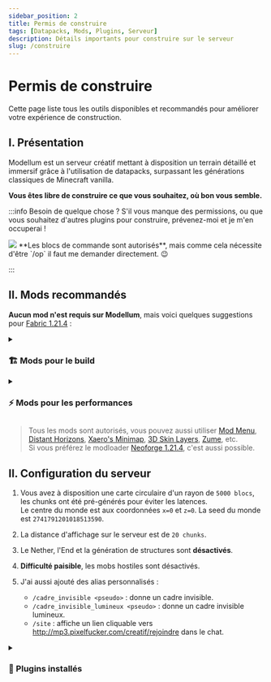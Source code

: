 ```yaml
---
sidebar_position: 2
title: Permis de construire
tags: [Datapacks, Mods, Plugins, Serveur]
description: Détails importants pour construire sur le serveur
slug: /construire
---
```



# Permis de construire

<p className='gold-gradient-effect' style={{ fontWeight: 'bold', fontSize: '18px' }}>
Cette page liste tous les outils disponibles et recommandés pour améliorer votre expérience de construction.
</p>

## I. Présentation

Modellum est un serveur créatif mettant à disposition un terrain détaillé et immersif grâce à l'utilisation de datapacks, 
surpassant les générations classiques de Minecraft vanilla.

**Vous êtes libre de construire ce que vous souhaitez, où bon vous semble.**

:::info Besoin de quelque chose ?
S'il vous manque des permissions, ou que vous souhaitez d'autres plugins pour construire, prévenez-moi et je m'en occuperai !

<p style={{display: 'flex', alignItems: 'center'}}>
    <img src="https://minecraft.wiki/images/Invicon_Command_Block.gif" 
    style={{maxHeight: '1.5em', paddingRight: '6px'}}/>
    <span>**Les blocs de commande sont autorisés**, mais comme cela nécessite d'être `/op` il faut me demander directement. 😉</span>
</p>
:::

## II. Mods recommandés

**Aucun mod n'est requis sur Modellum**, mais voici quelques suggestions pour [Fabric 1.21.4](https://fabricmc.net/use/installer/) :

<details className="accordion" id="building-tools">
<summary><h3>🏗️ Mods pour le build</h3></summary>
| Plugin | Information |
|---|---|
| [**Axiom**](https://modrinth.com/mod/axiom/versions?g=1.21.4&l=fabric) | Outil tout-en-un facilitant le terraforming, la construction de bâtiments, la création de structures organiques, etc. avec des outils de visuatlisation en temps réel.<br/> Il offre aussi des fonctionnalités pertinentes comme le noclip, le placement de blocs à distance, un sélecteur de blocs par couleur, etc. [[Documentation<IconExternalLink/>](https://axiomdocs.moulberry.com/)] |
| [**Item&nbsp;Swapper**](https://modrinth.com/plugin/itemswapper/versions?g=1.21.4&l=fabric) | Permet de changer rapidement l'item que vous tenez en main, en vous suggérant des items similaires.<br/> <img src="https://raw.githubusercontent.com/tr7zw/ItemSwapper/1.19/img/planktypes.png" style={{ borderRadius: '10px', maxHeight: '150px'}} /> <img src="https://raw.githubusercontent.com/tr7zw/ItemSwapper/1.19/img/woodoptions.png" style={{ borderRadius: '10px', maxHeight: '150px'}} /> <img src="https://raw.githubusercontent.com/tr7zw/ItemSwapper/1.19/img/dyes.png" style={{ borderRadius: '10px', maxHeight: '150px'}} /> |


> _Pour connaître les plugins de build installés sur Modellum, jettez un oeil à la section [🧩 Plugins installés](#plugins) plus bas._
</details>

<details className="accordion" id="performance-mods">
<summary><h3>⚡ Mods pour les performances</h3></summary>
| Plugin | Information |
|---|---|
| [**Sodium**](https://modrinth.com/mod/sodium/versions?g=1.21.4&l=fabric) | Améliore grandement les performances de Minecraft. |
| [**Iris&nbsp;Shaders**](https://modrinth.com/mod/iris/versions?g=1.21.4&l=fabric)&nbsp;_(requiert&nbsp;Sodium)_ | Permet le chargement de shaders avec Sodium. Vous pouvez trouver des shaders sur [Modrinth](https://modrinth.com/shaders?v=1.21.4&s=downloads) ou sur [shaderLABS](https://shaderlabs.org/wiki/Shaderpacks). |
| [**LambDynamicLights**](https://modrinth.com/mod/lambdynamiclights/versions?g=1.21.4&l=fabric) | Ajoute de la lumière dynamique. |
| [**FerriteCore**](https://modrinth.com/mod/ferrite-core/versions?g=1.21.4&l=fabric) | Réduit l'utilisation de mémoire vive (RAM). |
| [**ImmediatelyFast**](https://modrinth.com/mod/immediatelyfast/versions?g=1.21.4&l=fabric) | Optimise le rendu graphique de nombreux éléments de Minecraft. |
| [**ModernFix**](https://modrinth.com/mod/modernfix/versions?g=1.21.4&l=fabric) | Améliore les performances du jeu et corrige de nombreux bugs. |
</details>

> Tous les mods sont autorisés, vous pouvez aussi utiliser [Mod&nbsp;Menu](https://modrinth.com/mod/modmenu/versions?g=1.21.4&l=fabric),
[Distant&nbsp;Horizons](https://modrinth.com/mod/distanthorizons/versions?g=1.21.4&l=fabric), [Xaero's&nbsp;Minimap](https://modrinth.com/mod/xaeros-minimap/versions?g=1.21.4&l=fabric),
[3D&nbsp;Skin&nbsp;Layers](https://modrinth.com/mod/3dskinlayers/versions?g=1.21.4&l=fabric), [Zume](https://modrinth.com/mod/zume/versions?g=1.21.4&l=fabric), etc.<br/>
Si vous préférez le modloader [Neoforge 1.21.4](https://projects.neoforged.net/neoforged/neoforge), c'est aussi possible.

## II. Configuration du serveur

1. Vous avez à disposition une carte circulaire d'un rayon de `5000 blocs`, les chunks ont été pré-générés pour éviter les latences.<br/>
Le centre du monde est aux coordonnées `x=0` et `z=0`. La seed du monde est `2741791201018513590`.

2. La distance d'affichage sur le serveur est de `20 chunks`.

3. Le Nether, l'End et la génération de structures sont **désactivés**.

4. **Difficulté paisible**, les mobs hostiles sont désactivés.

5. J'ai aussi ajouté des alias personnalisés :
    * `/cadre_invisible <pseudo>` : donne un cadre invisible.
    * `/cadre_invisible_lumineux <pseudo>` : donne un cadre invisible lumineux.
    * `/site` : affiche un lien cliquable vers http://mp3.pixelfucker.com/creatif/rejoindre dans le chat.

<div style={{marginLeft: '14px'}}>
    <details className="accordion" id="plugins">
    <summary><h3>🧩 Plugins installés</h3></summary>

    :::warning Utiliser Axiom
    Pour utiliser Axiom sur le serveur, vous devez installer le mod
    [Axiom 1.21.4](https://modrinth.com/mod/axiom/versions?g=1.21.4) de votre côté,
    qui requiert [Fabric 1.21.4](https://fabricmc.net/use/installer/).<br/>
    **Cependant Axiom n'est pas obligatoire pour rejoindre Modellum !**
    :::

    | Plugin | Information |
    |---|---|
    | [**Axiom&nbsp;Paper**](https://modrinth.com/plugin/axiom-paper-plugin) | Ce plugin permet l'utilisation du mod Axiom sur le serveur. [[Documentation<IconExternalLink/>](https://axiomdocs.moulberry.com/)] |
    | [**EssentialsX**](https://modrinth.com/plugin/essentialsx) | Plugin ajoutant de nombreuses commandes qui améliorent l'expérience de jeu, il s'agit des commandes que l'on retrouve sur la plupart des serveurs Minecraft. [[Liste des commandes<IconExternalLink/>](https://essinfo.xeya.me/commands.html)] |
    | [**VoxelSniper**](https://modrinth.com/plugin/fastasyncvoxelsniper)&nbsp;_(FAVS)_ | Plugin de terraforming avancé, il permet de modifier le terrain avec des brushes. [[Documentation<IconExternalLink/>](https://intellectualsites.gitbook.io/fastasyncvoxelsniper)] |
    | [**WorldEdit**](https://modrinth.com/plugin/fastasyncworldedit)&nbsp;_(FAWE)_ | Plugin de modification des terrains et des constructions, il met à disposition de nombreuses commandes avancées. [[Documentation<IconExternalLink/>](https://intellectualsites.gitbook.io/fastasyncworldedit)] |
    | [**Pl3xMap**](https://modrinth.com/plugin/pl3xmap) | Ce plugin permet l'accès à une carte dynamique du serveur. Vous pouvez y voir les joueurs connectés et les warps définis.<br/> Je peux ajouter des repères personnalisés sur demande. 😉 [[Voir la carte<IconExternalLink/>](http://mp3.pixelfucker.com:8899/)] |
    </details>

    <details className="accordion" id="datapacks">
    <summary><h3>📦 Datapacks installés</h3></summary>
    | Datapack | Information |
    |---|---|
    | [**Terralith**](https://modrinth.com/datapack/terralith) | Améliore la génération du terrain et ajoute de nombreux biomes à partir des blocs de Minecraft vanilla. [[Documentation<IconExternalLink/>](https://stardustlabs.miraheze.org/wiki/Terralith)] |
    | [**Geophilic**](https://modrinth.com/datapack/geophilic) | Retravail subtilement la génération des biomes vanilla, il n'impacte donc pas la génération des biomes de Terralith. [[Gallerie<IconExternalLink/>](https://modrinth.com/datapack/geophilic/gallery)] |
    | [**Biome&nbsp;Saplings**](https://modrinth.com/datapack/terralith-biome-saplings) | Permet de faire pousser les arbres customisés de Terralith en utilisant simplement de la poudre d'os.<br/> Pour faire pousser un arbre dans le style vanilla, il suffit de s'accroupir. |
    </details>

    <details className="accordion" id="gamerules">
    <summary><h3>⚙️ Gamerules définies</h3></summary>
    <p style={{display: 'flex', alignItems: 'center'}}>
        <img src="https://minecraft.wiki/images/Invicon_TNT.png" 
        style={{maxHeight: '1.5em', paddingRight: '6px'}}/>
        <span>La gamerule `tntExplodes` n'est disponible qu'en `1.21.5`, je vous fais confiance pour ne pas tout faire exploser !</span>
    </p>

    | Gamerule | Valeur | Information |
    |---|---|---|
    | `announceAdvancements` | `false` | |
    | `disableElytraMovementCheck` | `true` | |
    | `disablePlayerMovementCheck` | `true` | |
    | `doDaylightCycle` | `false` | Le temps n'advance pas. Vous pouvez utiliser `/ptime <type>` pour modifier votre temps, ou `/time set <type>` pour modifier celui du serveur. |
    | `doEntityDrops` | `false` | |
    | `doFireTick` | `false` | La propagation du feu est désactivée, vous pouvez en placer aux endroits sensibles de vos constructions. |
    | `doMobLoot` | `false` | |
    | `doPatrolSpawning` | `false` | |
    | `doTileDrops` | `false` | |
    | `doTraderSpawning` | `false` | <img style={{ maxHeight:'70px', paddingTop: '10px' }} src="/img/no-more-llamas.png"/>|
    | `doVinesSpread` | `false` | Les lianes ne se propagent pas, vous pouvez les utiliser sans risques dans vos constructions. |
    | `doWeatherCycle ` | `false` | La météo ne change pas. Vous pouvez utiliser  `/pweather <type>` pour modifier votre météo, ou `/weather <type>` pour modifier celui du serveur. |
    | `mobGriefing` | `false` | |
    </details>
</div>
